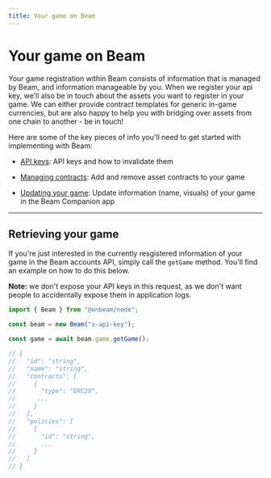 ```yaml
---
title: Your game on Beam
---
```


# Your game on Beam

Your game registration within Beam consists of information that is managed by Beam, and information manageable by you. When we register your api key, we'll also be in touch about the assets you want to register in your game. We can either provide contract templates for generic in-game currencies, but are also happy to help you with bridging over assets from one chain to another - be in touch!

Here are some of the key pieces of info you'll need to get started with implementing with Beam:

- [API keys](/service/game/api-keys): API keys and how to invalidate them

- [Managing contracts](/service/game/managing-contracts): Add and remove asset contracts to your game

- [Updating your game](/service/game-updating-game): Update information (name, visuals) of your game in the Beam Companion app

---

## Retrieving your game

If you're just interested in the currently resgistered information of your game in the Beam accounts API, simply call the `getGame` method. You'll find an example on how to do this below.

**Note:** we don't expose your API keys in this request, as we don't want people to accidentally expose them in application logs.

```typescript
import { Beam } from "@onbeam/node";

const beam = new Beam("x-api-key");

const game = await beam.game.getGame();

// {
//   "id": "string",
//   "name": "string",
//   "contracts": [
//     {
//       "type": "ERC20",
//      ...
//     }
//   ],
//   "policies": [
//     {
//       "id": "string",
//       ...
//     }
//   ]
// }
```
